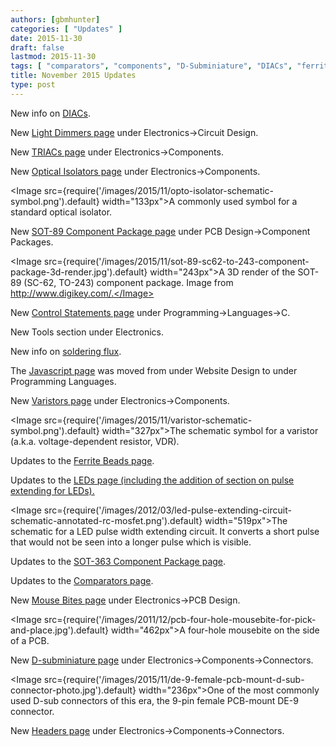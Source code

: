 ```yaml
---
authors: [gbmhunter]
categories: [ "Updates" ]
date: 2015-11-30
draft: false
lastmod: 2015-11-30
tags: [ "comparators", "components", "D-Subminiature", "DIACs", "ferrite beads", "flux", "isolators", "LEDs", "mouse bites", "package", "pulse extending", "SOT-363", "SOT-89", "triacs", "varistors" ]
title: November 2015 Updates
type: post
---
```


New info on [DIACs](/electronics/components/diodes/).

New [Light Dimmers page](/electronics/circuit-design/light-dimmers) under Electronics->Circuit Design.

New [TRIACs page](/electronics/components/triacs) under Electronics->Components.

New [Optical Isolators page](/electronics/components/optical-isolators) under Electronics->Components.  

<Image src={require('/images/2015/11/opto-isolator-schematic-symbol.png').default} width="133px">A commonly used symbol for a standard optical isolator.</Image>  

New [SOT-89 Component Package page](/pcb-design/component-packages/sot-89-component-package) under PCB Design->Component Packages.  

<Image src={require('/images/2015/11/sot-89-sc62-to-243-component-package-3d-render.jpg').default} width="243px">A 3D render of the SOT-89 (SC-62, TO-243) component package. Image from http://www.digikey.com/.</Image>  

New [Control Statements page](/programming/languages/c/control-statements) under Programming->Languages->C.

New Tools section under Electronics.

New info on [soldering flux](/electronics/tools/).

The [Javascript page](/programming/languages/javascript) was moved from under Website Design to under Programming Languages.

New [Varistors page](/electronics/components/varistors-vdrs/) under Electronics->Components.  

<Image src={require('/images/2015/11/varistor-schematic-symbol.png').default} width="327px">The schematic symbol for a varistor (a.k.a. voltage-dependent resistor, VDR).</Image>  

Updates to the [Ferrite Beads page](/electronics/components/ferrite-beads).

Updates to the [LEDs page (including the addition of section on pulse extending for LEDs).](/electronics/components/diodes/light-emitting-diodes-leds/)

<Image src={require('/images/2012/03/led-pulse-extending-circuit-schematic-annotated-rc-mosfet.png').default} width="519px">The schematic for a LED pulse width extending circuit. It converts a short pulse that would not be seen into a longer pulse which is visible.</Image>

Updates to the [SOT-363 Component Package page](/pcb-design/component-packages/sot-363-component-package).

Updates to the [Comparators page](/electronics/components/comparators).

New [Mouse Bites page](/pcb-design/mouse-bites) under Electronics->PCB Design.  

<Image src={require('/images/2011/12/pcb-four-hole-mousebite-for-pick-and-place.jpg').default} width="462px">A four-hole mousebite on the side of a PCB.</Image>  

New [D-subminiature page](/electronics/components/connectors/d-subminiature-d-sub-connectors/) under Electronics->Components->Connectors.

<Image src={require('/images/2015/11/de-9-female-pcb-mount-d-sub-connector-photo.jpg').default} width="236px">One of the most commonly used D-sub connectors of this era, the 9-pin female PCB-mount DE-9 connector.</Image>  

New [Headers page](/electronics/components/connectors/headers) under Electronics->Components->Connectors.
